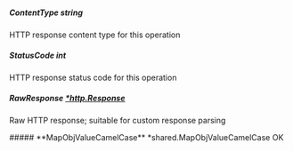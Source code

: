 
##### **ContentType** string
HTTP response content type for this operation

##### **StatusCode** int
HTTP response status code for this operation

##### **RawResponse** [*http.Response](https://pkg.go.dev/net/http#Response)
Raw HTTP response; suitable for custom response parsing

<Collapsible>
    ##### **MapObjValueCamelCase** *shared.MapObjValueCamelCase
    OK
    <Collapsible.Break/>
    <MapObjValueCamelCase/>
</Collapsible>

